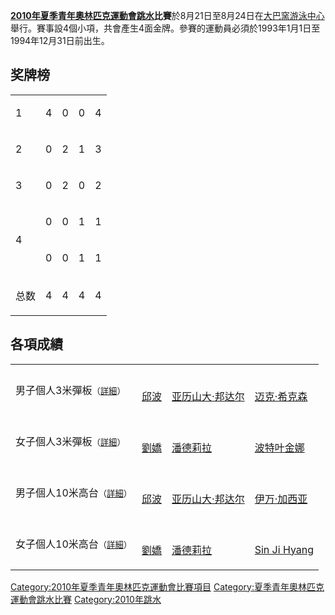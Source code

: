 {{noteTA|G1=Sports}}
{{Infobox Olympic event
|event = 跳水
|games =  2010年夏季青年
|image = [[File:Olympic_rings_without_rims.svg|centre]]
|caption = 
|venue = [[大巴窯游泳中心|大巴窯游泳中心]]
|dates = 8月21日至21日
|competitors = 
|nations = 
|prev = 
|next = [[2014年夏季青年奧林匹克運動會跳水比賽|2014]]
}}
'''[[2010年夏季青年奧林匹克運動會|2010年夏季青年奧林匹克運動會]][[跳水|跳水]]比賽'''於8月21日至8月24日在[[大巴窯游泳中心|大巴窯游泳中心]]舉行。賽事設4個小項，共會產生4面金牌。參賽的運動員必須於1993年1月1日至1994年12月31日前出生。

==奖牌榜==
{|  {{RankedMedalTable|class=wikitable sortable}}
|-
| 1  ||align=left| {{CHN}}|| 4 || 0 || 0 || 4
|-
| 2 ||align=left| {{UKR}}|| 0 || 2 || 1 || 3
|-
| 3 ||align=left| {{MAS}}|| 0 || 2 || 0 || 2
|-
| rowspan=2 |4 ||align=left| {{MEX}}|| 0 || 0 || 1 || 1
|-
                |align=left| {{PRK}}|| 0 || 0 || 1 || 1
|- class="sortbottom"
!colspan=2| 总数 || 4 || 4 || 4 || 4
|}

== 各項成績 ==
{| {{MedalistTable|type=項目|columns=1|style=font-size:small;}}
|-
|男子個人3米彈板<small>（[[2010年夏季奧林匹克青年運動男子個人3米彈板跳水比賽|詳細]]）</small>
| {{CHN}} <br />[[邱波|邱波]]
| {{UKR}} <br />[[亚历山大·邦达尔|亚历山大·邦达尔]] 
| {{USA}} <br />[[迈克·希克森|迈克·希克森]] 
|-
|女子個人3米彈板<small>（[[2010年夏季奧林匹克青年運動會女子個人3米彈板跳水比賽|詳細]]）</small>
| {{CHN}} <br />[[劉嬌|劉嬌]]
| {{MAS}} <br />[[潘德莉拉|潘德莉拉]]
| {{UKR}} <br />[[波特叶金娜|波特叶金娜]] 
|-
|男子個人10米高台<small>（[[2010年夏季奧林匹克青年運動會男子個人10米高台跳水比賽|詳細]]）</small>
| {{CHN}} <br />[[邱波|邱波]]
| {{UKR}} <br />[[亚历山大·邦达尔|亚历山大·邦达尔]]
| {{MEX}} <br />[[伊万·加西亚|伊万·加西亚]] 
|-
|女子個人10米高台<small>（[[2010年夏季奧林匹克青年運動女子個人10米高台跳水比賽|詳細]]）</small>
| {{CHN}} <br />[[劉嬌|劉嬌]] 
| {{MAS}} <br />[[潘德莉拉|潘德莉拉]] 
| {{PRK}} <br />[[Sin_Ji_Hyang|Sin Ji Hyang]] 
|}

{{2010年夏季青年奧林匹克運動會項目}}
{{青年奧林匹克運動會跳水比賽}}

[[Category:2010年夏季青年奧林匹克運動會比賽項目|Category:2010年夏季青年奧林匹克運動會比賽項目]]
[[Category:夏季青年奧林匹克運動會跳水比賽|Category:夏季青年奧林匹克運動會跳水比賽]]
[[Category:2010年跳水|Category:2010年跳水]]